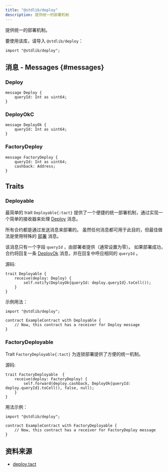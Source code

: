 ```yaml
---
title: "@stdlib/deploy"
description: 提供统一的部署机制
---
```


提供统一的部署机制。

要使用该库，请导入 `@stdlib/deploy`：

```tact
import "@stdlib/deploy";
```

## 消息 - Messages {#messages}

### Deploy

```tact
message Deploy {
    queryId: Int as uint64;
}
```

### DeployOkC

```tact
message DeployOk {
    queryId: Int as uint64;
}
```

### FactoryDeploy

```tact
message FactoryDeploy {
    queryId: Int as uint64;
    cashback: Address;
}
```

## Traits

### Deployable

最简单的 trait `Deployable{:tact}` 提供了一个便捷的统一部署机制，通过实现一个简单的接收器来处理 [Deploy](#deploy) 消息。

所有合约都是通过发送消息来部署的。 虽然任何消息都可用于此目的，但最佳做法是使用特殊的 [部署](#deploy) 消息。

该消息只有一个字段 `queryId` ，由部署者提供（通常设置为零）。 如果部署成功，合约将回复一条 [DeployOk](#deployok) 消息，并在回复中呼应相同的 `queryId` 。

源码:

```tact
trait Deployable {
    receive(deploy: Deploy) {
        self.notify(DeployOk{queryId: deploy.queryId}.toCell());
    }
}
```

示例用法：

```tact /Deployable/
import "@stdlib/deploy";

contract ExampleContract with Deployable {
    // Now, this contract has a receiver for Deploy message
}
```

### FactoryDeployable

Trait `FactoryDeployable{:tact}` 为连锁部署提供了方便的统一机制。

源码:

```tact
trait FactoryDeployable  {
    receive(deploy: FactoryDeploy) {
        self.forward(deploy.cashback, DeployOk{queryId: deploy.queryId}.toCell(), false, null);
    }
}
```

用法示例：

```tact /FactoryDeployable/
import "@stdlib/deploy";

contract ExampleContract with FactoryDeployable {
    // Now, this contract has a receiver for FactoryDeploy message
}
```

## 资料来源

- [deploy.tact](https://github.com/tact-lang/tact/blob/61541b7783098e1af669faccd7d2334c10981c72/stdlib/libs/deploy.tact)
